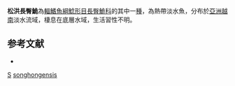 {{Speciesbox
| taxon = Cranoglanis songhongensis
| binomial_authority = [[Nguyen|Nguyen]], 2005
| status = NE
| status_system = IUCN3.1
}}

'''松洪長臀鮠'''為[[輻鰭魚綱|輻鰭魚綱]][[鯰形目|鯰形目]][[長臀鮠科|長臀鮠科]]的其中一[[種|種]]，為熱帶淡水魚，分布於[[亞洲|亞洲]][[越南|越南]]淡水流域，棲息在底層水域，生活習性不明。

==参考文献==
*{{FishBase_species|genus=Cranoglanis|species=songhongensis|year=2015|month=5}}

{{Taxonbar}}
[[Category:2005年描述的鱼类|S]]
[[Category:長臀鮠屬|songhongensis]]